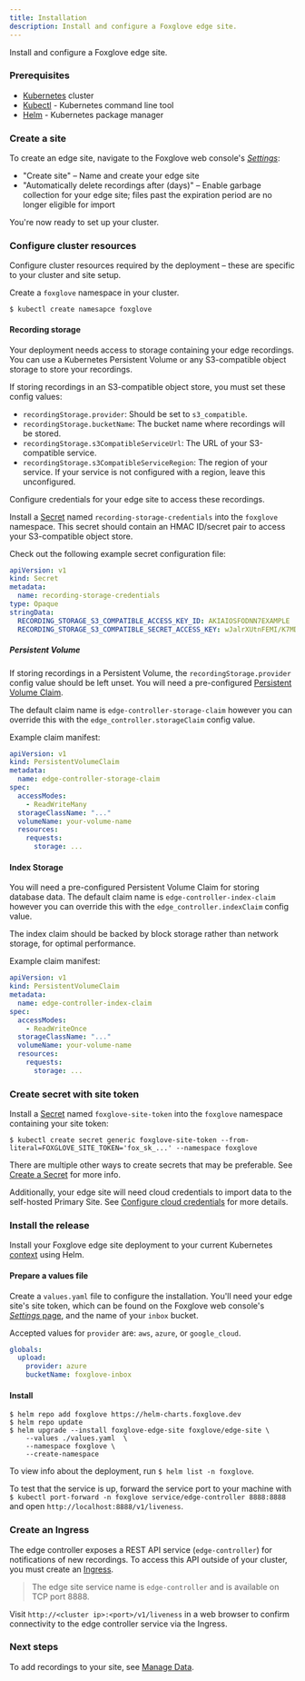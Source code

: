 ```yaml
---
title: Installation
description: Install and configure a Foxglove edge site.
---
```


Install and configure a Foxglove edge site.

### Prerequisites

- [Kubernetes](https://kubernetes.io/) cluster
- [Kubectl](https://kubernetes.io/docs/tasks/tools/) - Kubernetes command line tool
- [Helm](https://helm.sh/) - Kubernetes package manager

### Create a site

To create an edge site, navigate to the Foxglove web console's [_Settings_](https://console.foxglove.dev/settings/sites):

- "Create site" – Name and create your edge site
- "Automatically delete recordings after (days)" – Enable garbage collection for your edge site; files past the expiration period are no longer eligible for import

You're now ready to set up your cluster.

### Configure cluster resources

Configure cluster resources required by the deployment – these are specific to your cluster and site setup.

Create a `foxglove` namespace in your cluster.

```shell
$ kubectl create namesapce foxglove
```

#### Recording storage

Your deployment needs access to storage containing your edge recordings. You can use a Kubernetes Persistent Volume or any S3-compatible object storage to store your recordings.

If storing recordings in an S3-compatible object store, you must set these config values:

- `recordingStorage.provider`: Should be set to `s3_compatible`.
- `recordingStorage.bucketName`: The bucket name where recordings will be stored.
- `recordingStorage.s3CompatibleServiceUrl`: The URL of your S3-compatible service.
- `recordingStorage.s3CompatibleServiceRegion`: The region of your service. If your service is not
  configured with a region, leave this unconfigured.

Configure credentials for your edge site to access these recordings.

Install a [Secret](https://kubernetes.io/docs/concepts/configuration/secret/) named `recording-storage-credentials` into the `foxglove` namespace. This secret should contain an HMAC ID/secret pair to access your S3-compatible object store.

Check out the following example secret configuration file:

```yaml
apiVersion: v1
kind: Secret
metadata:
  name: recording-storage-credentials
type: Opaque
stringData:
  RECORDING_STORAGE_S3_COMPATIBLE_ACCESS_KEY_ID: AKIAIOSFODNN7EXAMPLE
  RECORDING_STORAGE_S3_COMPATIBLE_SECRET_ACCESS_KEY: wJalrXUtnFEMI/K7MDENG/bPxRfiCYEXAMPLEKEY
```

##### Persistent Volume

If storing recordings in a Persistent Volume, the `recordingStorage.provider` config value should be left unset. You will need a pre-configured [Persistent Volume Claim](https://kubernetes.io/docs/concepts/storage/persistent-volumes/).

The default claim name is `edge-controller-storage-claim` however you can override this with the `edge_controller.storageClaim` config value.

Example claim manifest:

```yaml
apiVersion: v1
kind: PersistentVolumeClaim
metadata:
  name: edge-controller-storage-claim
spec:
  accessModes:
    - ReadWriteMany
  storageClassName: "..."
  volumeName: your-volume-name
  resources:
    requests:
      storage: ...
```

#### Index Storage

You will need a pre-configured Persistent Volume Claim for storing database data.
The default claim name is `edge-controller-index-claim` however you can override this with the `edge_controller.indexClaim` config value.

The index claim should be backed by block storage rather than network storage, for optimal performance.

Example claim manifest:

```yaml
apiVersion: v1
kind: PersistentVolumeClaim
metadata:
  name: edge-controller-index-claim
spec:
  accessModes:
    - ReadWriteOnce
  storageClassName: "..."
  volumeName: your-volume-name
  resources:
    requests:
      storage: ...
```

### Create secret with site token

Install a [Secret](https://kubernetes.io/docs/concepts/configuration/secret/) named `foxglove-site-token` into the `foxglove` namespace containing your site token:

```shell
$ kubectl create secret generic foxglove-site-token --from-literal=FOXGLOVE_SITE_TOKEN='fox_sk_...' --namespace foxglove
```

There are multiple other ways to create secrets that may be preferable. See [Create a Secret](https://kubernetes.io/docs/tasks/configmap-secret/managing-secret-using-kubectl/#create-a-secret) for more info.

Additionally, your edge site will need cloud credentials to import data to the self-hosted Primary Site. See [Configure cloud credentials](configure-cloud-credentials) for more details.

### Install the release

Install your Foxglove edge site deployment to your current Kubernetes [context](https://kubernetes.io/docs/concepts/configuration/organize-cluster-access-kubeconfig/#context) using Helm.

#### Prepare a values file

Create a `values.yaml` file to configure the installation. You'll need your edge site's site token, which can be found on the Foxglove web console's [_Settings_ page](https://console.foxglove.dev/settings/sites), and the name of your `inbox` bucket.

Accepted values for `provider` are: `aws`, `azure`, or `google_cloud`.

```yaml
globals:
  upload:
    provider: azure
    bucketName: foxglove-inbox
```

#### Install

```shell
$ helm repo add foxglove https://helm-charts.foxglove.dev
$ helm repo update
$ helm upgrade --install foxglove-edge-site foxglove/edge-site \
    --values ./values.yaml  \
    --namespace foxglove \
    --create-namespace
```

To view info about the deployment, run `$ helm list -n foxglove`.

To test that the service is up, forward the service port to your machine with `$ kubectl port-forward -n foxglove service/edge-controller 8888:8888` and open `http://localhost:8888/v1/liveness`.

### Create an Ingress

The edge controller exposes a REST API service (`edge-controller`) for notifications of new
recordings. To access this API outside of your cluster, you must create an
[Ingress](https://kubernetes.io/docs/concepts/services-networking/ingress/).

> The edge site service name is `edge-controller` and is available on TCP port 8888.

Visit `http://<cluster ip>:<port>/v1/liveness` in a web browser to confirm connectivity to the edge controller service via the Ingress.

### Next steps

To add recordings to your site, see [Manage Data](/docs/edge-sites/manage-data).
